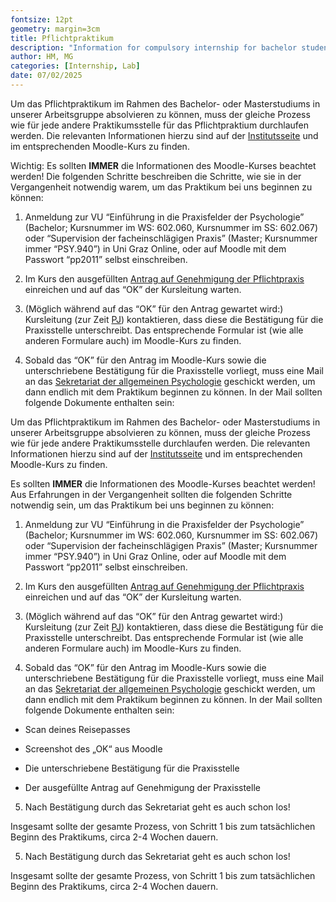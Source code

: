 ```yaml
---
fontsize: 12pt
geometry: margin=3cm
title: Pflichtpraktikum
description: "Information for compulsory internship for bachelor students"
author: HM, MG
categories: [Internship, Lab]
date: 07/02/2025
---
```


Um das Pflichtpraktikum im Rahmen des Bachelor- oder Masterstudiums in unserer Arbeitsgruppe absolvieren zu können, muss der gleiche Prozess wie für jede andere Praktikumsstelle für das Pflichtpraktium durchlaufen werden. Die relevanten Informationen hierzu sind auf der [Institutsseite](https://psychologiestudium.uni-graz.at/de/pflichtpraxis/) und im entsprechenden Moodle-Kurs zu finden.

Wichtig: Es sollten **IMMER** die Informationen des Moodle-Kurses beachtet werden! Die folgenden Schritte beschreiben die Schritte, wie sie in der Vergangenheit notwendig warem, um das Praktikum bei uns beginnen zu können:

1.  Anmeldung zur VU "Einführung in die Praxisfelder der Psychologie" (Bachelor; Kursnummer im WS: 602.060, Kursnummer im SS: 602.067) oder "Supervision der facheinschlägigen Praxis" (Master; Kursnummer immer "PSY.940") in Uni Graz Online, oder auf Moodle mit dem Passwort "pp2011" selbst einschreiben.

2.  Im Kurs den ausgefüllten [Antrag auf Genehmigung der Pflichtpraxis](https://static.uni-graz.at/fileadmin/gewi/downloads/ba-ma/Praxis_Genehmigung.pdf) einreichen und auf das "OK" der Kursleitung warten.

3.  (Möglich während auf das "OK" für den Antrag gewartet wird:) Kursleitung (zur Zeit [PJ](https://online.uni-graz.at/kfu_online/ee/ui/ca2/app/desktop/#/pl/ui/$ctx/visitenkarte.show_vcard?$ctx=design=ca2;header=max;lang=DE&pPersonenGruppe=3&pPersonenId=85E1975CF6B861F0)) kontaktieren, dass diese die Bestätigung für die Praxisstelle unterschreibt. Das entsprechende Formular ist (wie alle anderen Formulare auch) im Moodle-Kurs zu finden.

4.  Sobald das "OK" für den Antrag im Moodle-Kurs sowie die unterschriebene Bestätigung für die Praxisstelle vorliegt, muss eine Mail an das [Sekretariat der allgemeinen Psychologie](https://online.uni-graz.at/kfu_online/ee/ui/ca2/app/desktop/#/pl/ui/$ctx/visitenkarte.show_vcard?$ctx=design=ca2;header=max;lang=DE&pPersonenGruppe=3&pPersonenId=ED1E1B74A7AF7F12) geschickt werden, um dann endlich mit dem Praktikum beginnen zu können. In der Mail sollten folgende Dokumente enthalten sein:

Um das Pflichtpraktikum im Rahmen des Bachelor- oder Masterstudiums in unserer Arbeitsgruppe absolvieren zu können, muss der gleiche Prozess wie für jede andere Praktikumsstelle durchlaufen werden. Die relevanten Informationen hierzu sind auf der [Institutsseite](https://psychologiestudium.uni-graz.at/de/pflichtpraxis/) und im entsprechenden Moodle-Kurs zu finden.

Es sollten **IMMER** die Informationen des Moodle-Kurses beachtet werden! Aus Erfahrungen in der Vergangenheit sollten die folgenden Schritte notwendig sein, um das Praktikum bei uns beginnen zu können:

1.  Anmeldung zur VU "Einführung in die Praxisfelder der Psychologie" (Bachelor; Kursnummer im WS: 602.060, Kursnummer im SS: 602.067) oder "Supervision der facheinschlägigen Praxis" (Master; Kursnummer immer "PSY.940") in Uni Graz Online, oder auf Moodle mit dem Passwort "pp2011" selbst einschreiben.

2.  Im Kurs den ausgefüllten [Antrag auf Genehmigung der Pflichtpraxis](https://static.uni-graz.at/fileadmin/gewi/downloads/ba-ma/Praxis_Genehmigung.pdf) einreichen und auf das "OK" der Kursleitung warten.

3.  (Möglich während auf das "OK" für den Antrag gewartet wird:) Kursleitung (zur Zeit [PJ](https://online.uni-graz.at/kfu_online/ee/ui/ca2/app/desktop/#/pl/ui/$ctx/visitenkarte.show_vcard?$ctx=design=ca2;header=max;lang=DE&pPersonenGruppe=3&pPersonenId=85E1975CF6B861F0)) kontaktieren, dass diese die Bestätigung für die Praxisstelle unterschreibt. Das entsprechende Formular ist (wie alle anderen Formulare auch) im Moodle-Kurs zu finden.

4.  Sobald das "OK" für den Antrag im Moodle-Kurs sowie die unterschriebene Bestätigung für die Praxisstelle vorliegt, muss eine Mail an das [Sekretariat der allgemeinen Psychologie](https://online.uni-graz.at/kfu_online/ee/ui/ca2/app/desktop/#/pl/ui/$ctx/visitenkarte.show_vcard?$ctx=design=ca2;header=max;lang=DE&pPersonenGruppe=3&pPersonenId=ED1E1B74A7AF7F12) geschickt werden, um dann endlich mit dem Praktikum beginnen zu können. In der Mail sollten folgende Dokumente enthalten sein:

-   Scan deines Reisepasses

-   Screenshot des „OK“ aus Moodle

-   Die unterschriebene Bestätigung für die Praxisstelle

-   Der ausgefüllte Antrag auf Genehmigung der Praxisstelle

5.  Nach Bestätigung durch das Sekretariat geht es auch schon los!

Insgesamt sollte der gesamte Prozess, von Schritt 1 bis zum tatsächlichen Beginn des Praktikums, circa 2-4 Wochen dauern.

5.  Nach Bestätigung durch das Sekretariat geht es auch schon los!

Insgesamt sollte der gesamte Prozess, von Schritt 1 bis zum tatsächlichen Beginn des Praktikums, circa 2-4 Wochen dauern.
